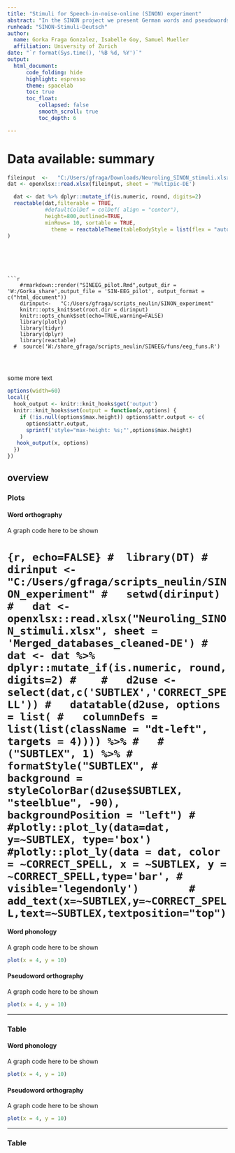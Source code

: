 ```yaml
---
title: "Stimuli for Speech-in-noise-online (SINON) experiment" 
abstract: "In the SINON project we present German words and pseudowords in different types of noise and at different levels. Subjects will perform different tasks: a lexical decision, a 4FC and a picture matching task. We built stimuli using items from MULTIPIC database (picture task) and their corresponding entries in SUBTLEX (word frequency info) and CLEARPOND (phonological info) databases. Then we used WUGGY to create matching pseudowords (non word generator).[...]" 
runhead: "SINON-Stimuli-Deutsch"
author:
  name: Gorka Fraga Gonzalez, Isabelle Goy, Samuel Mueller
  affiliation: University of Zurich 
date: "`r format(Sys.time(), '%B %d, %Y')`"
output: 
  html_document:
      code_folding: hide
      highlight: espresso
      theme: spacelab
      toc: true
      toc_float:
          collapsed: false
          smooth_scroll: true
          toc_depth: 6

---
```


# Data available: summary


```r
fileinput  <-   "C:/Users/gfraga/Downloads/Neuroling_SINON_stimuli.xlsx"
dat <- openxlsx::read.xlsx(fileinput, sheet = 'Multipic-DE')

  dat <- dat %>% dplyr::mutate_if(is.numeric, round, digits=2)
  reactable(dat,filterable = TRUE, 
            #defaultColDef = colDef( align = "center"),
            height=800,outlined=TRUE,
            minRows= 10, sortable = TRUE,
              theme = reactableTheme(tableBodyStyle = list(flex = "auto"))
)

```





```





```r
    #rmarkdown::render("SINEEG_pilot.Rmd",output_dir = 'W:/Gorka_share',output_file = 'SIN-EEG_pilot', output_format = c("html_document"))
    dirinput<-   "C:/Users/gfraga/scripts_neulin/SINON_experiment"
    knitr::opts_knit$set(root.dir = dirinput)    
    knitr::opts_chunk$set(echo=TRUE,warning=FALSE)
    library(plotly)
    library(tidyr)
    library(dplyr)
    library(reactable)
  #  source('W:/share_gfraga/scripts_neulin/SINEEG/funs/eeg_funs.R')
    

    
```

some more text 

```r
options(width=60)
local({
  hook_output <- knitr::knit_hooks$get('output')
  knitr::knit_hooks$set(output = function(x,options) {
    if (!is.null(options$max.height)) options$attr.output <- c(
      options$attr.output,
      sprintf('style="max-height: %s;"',options$max.height)
    )
   hook_output(x, options)    
  })
})

```

 
## overview {.tabset .tabset-fade .tabset-pills}

### Plots {.tabset .tabset-fade .tabset-pills}

#### Word orthography

A graph code here to be shown

# ```{r, echo=FALSE}
#  library(DT)
#  dirinput <-   "C:/Users/gfraga/scripts_neulin/SINON_experiment"
#   setwd(dirinput)
#   dat <- openxlsx::read.xlsx("Neuroling_SINON_stimuli.xlsx", sheet = 'Merged_databases_cleaned-DE')
#   dat <- dat %>% dplyr::mutate_if(is.numeric, round, digits=2)
#   
#   d2use <- select(dat,c('SUBTLEX','CORRECT_SPELL'))
#   datatable(d2use, options = list(
#   columnDefs = list(list(className = "dt-left", targets = 4)))) %>%
#   #("SUBTLEX", 1) %>%
#   formatStyle("SUBTLEX",
#               background = styleColorBar(d2use$SUBTLEX, "steelblue", -90), backgroundPosition = "left")
#   
  #plotly::plot_ly(data=dat, y=~SUBTLEX, type='box')
#plotly::plot_ly(data = dat, color = ~CORRECT_SPELL, x = ~SUBTLEX, y = ~CORRECT_SPELL,type='bar',
#                visible='legendonly')        # add_text(x=~SUBTLEX,y=~CORRECT_SPELL,text=~SUBTLEX,textposition="top")
```

#### Word phonology

A graph code here to be shown

```r
plot(x = 4, y = 10)
```

#### Pseudoword orthography

A graph code here to be shown

```r
plot(x = 4, y = 10)
```


---
 
### Table 
 

#### Word phonology

A graph code here to be shown

```r
plot(x = 4, y = 10)
```

#### Pseudoword orthography

A graph code here to be shown

```r
plot(x = 4, y = 10)
```


---
 
### Table 
```r


```

### {-}
## {-}
<!-- #### subfolders & files -->
<!-- ```{r, max.height = '300px' } -->
<!--   fs::dir_tree(params$dirinput,recurse=TRUE) -->
<!-- ``` -->

<!-- ### {-} -->

<!-- ### Data overview {.tabset}  -->
<!-- #### files available -->

<!-- ```{r, out.width='1000px'} -->
<!--   # Read all files -->
<!--   files <- gsub(".*\\EEG_SIN/", "", dir(params$dirinput,recursive =TRUE))  # trimmed list of subdirectories and files from main data directory  -->

<!--   # Identify unique measurements -->
<!--   measurements <- unique(sapply(strsplit(files,split='/'),'[[',1)) # first directory should indicate measurement -->
<!--   idxs <- formatC(as.numeric(sapply(strsplit(measurements,split = ' '),'[[',2)),  width = 2, format = "d", flag = "0") -->


<!--   #summary content  -->
<!--   datSummary <- list() -->
<!--   for (m in 1:length(measurements)){ -->

<!--     curfiles <- files[grep(pattern = measurements[m],files)]   -->
<!--     datSummary[[m]] <-  as.data.frame(cbind(paste0('M',idxs[m]), -->
<!--                                             length(curfiles),  -->
<!--                                             length(which(grepl(pattern = "*raw.*.eeg",x = curfiles))), -->
<!--                                             length(which(grepl(pattern = "*processed.*.eeg*",x = curfiles))), -->
<!--                                             ifelse(length(which(grepl(pattern = "*.wav$",x = curfiles)))>0,'yes','no'), -->
<!--                                             ifelse(length(which(grepl(pattern = "Readme*",x = curfiles)))>0,'yes','no'))) -->

<!--        } -->

<!--   datSummary <- data.table::rbindlist(datSummary,fill = TRUE) -->
<!--   colnames(datSummary) <- c('measurement','n_total_files','n_rawfiles','n_procecssedfiles','contains_wav','contains_readme') -->


<!--   # Make Interactive table to display -->
<!--    reactable(datSummary,filterable = TRUE,    -->
<!--                         defaultColDef = colDef( align = "center", minWidth = 70,headerStyle = list(background = "#f7f7f8")),   -->
<!--                         bordered = TRUE, highlight =TRUE) -->
<!-- ``` -->

<!-- #### eeg file overview -->
<!-- ```{r, out.width='1000px'} -->


<!--    # Read all files -->
<!--   files <- gsub(".*\\EEG_SIN/", "", dir(params$dirinput,recursive =TRUE))  # trimmed list of subdirectories and files from main data directory  -->

<!--   # Identify unique measurements -->
<!--   measurements <- unique(sapply(strsplit(files,split='/'),'[[',1)) # first directory should indicate measurement -->
<!--   idxs <- formatC(as.numeric(sapply(strsplit(measurements,split = ' '),'[[',2)),  width = 2, format = "d", flag = "0") -->


<!--   #summary content  -->
<!--   datSummary <- list() -->
<!--   for (m in 1:length(measurements)){ -->

<!--     # search files for current measurement -->
<!--     curfiles <- files[grep(pattern = measurements[m],files)]   -->


<!--       # Apply function to summarize file (only processed file) -->
<!--       if (length(which(grepl(pattern = "*processed.vhdr$",x = curfiles)))==1) { -->

<!--               processedfile <- paste0(params$dirinput,'/',curfiles[grep(curfiles,pattern='*processed.vhdr')])  -->

<!--               #run my function -->
<!--               suppressWarnings(fun_check_eeg(processedfile)) -->
<!--               info <- cbind(dimensions, mrkrsInfo) -->

<!--               rm(processedfile) -->

<!--       } else { print(paste0('No file found for ',measurements[m])) -->
<!--        } -->

<!--       # Add to main summary table             -->
<!--       datSummary[[m]] <- cbind(paste0('M',idxs[m]), # measurement  -->
<!--                                length(which(grepl(pattern = "*processed.*.eeg*",x = curfiles))), #count processed files -->
<!--                                info) -->
<!--       colnames(datSummary[[m]])[1:2] <- c('measurement','n_processed_files') -->

<!--   } -->


<!-- datSummary <- data.table::rbindlist(datSummary,fill = TRUE) -->


<!--   # Make Interactive table to display -->
<!--    reactable(datSummary,filterable = TRUE,    -->
<!--                         defaultColDef = colDef( align = "center", minWidth = 70,headerStyle = list(background = "#f7f7f8")),   -->
<!--                         bordered = TRUE, highlight =TRUE) -->
<!-- ``` -->
